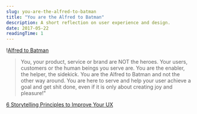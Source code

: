 ```yaml
---
slug: you-are-the-alfred-to-batman
title: "You are the Alfred to Batman"
description: A short reflection on user experience and design.
date: 2017-05-22
readingTime: 1
---
```


!<a href="/images/articles/storytelling-principles-03-1024x553.jpg">Alfred to Batman</a>

> You, your product, service or brand are NOT the heroes. Your users, customers or the human beings you serve are. You are the enabler, the helper, the sidekick. You are the Alfred to Batman and not the other way around. You are here to serve and help your user achieve a goal and get shit done, even if it is only about creating joy and pleasure!"

<a href="http://heydesigner.com/blog/6-storytelling-principles-improve-ux/" target="_blank">6 Storytelling Principles to Improve Your UX</a>